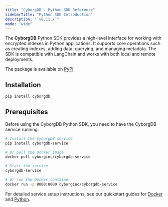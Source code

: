 ```yaml
---
title: "CyborgDB - Python SDK Reference"
sidebarTitle: "Python SDK Introduction"
description: "`v0.11.x`"
mode: "wide"
---
```


The **CyborgDB** Python SDK provides a high-level interface for working with encrypted indexes in Python applications. It supports core operations such as creating indexes, adding data, querying, and managing metadata. The SDK is compatible with LangChain and works with both local and remote deployments.

The package is available on [PyPI](https://pypi.org/project/cyborgdb/).

## Installation

```bash
pip install cyborgdb
```

## Prerequisites

Before using the CyborgDB Python SDK, you need to have the CyborgDB service running:

```bash
# Install the CyborgDB service
pip install cyborgdb-service

# Or pull the Docker image
docker pull cyborginc/cyborgdb-service

# Start the service
cyborgdb-service

# Or run the Docker container
docker run -p 8000:8000 cyborginc/cyborgdb-service
```

For detailed service setup instructions, see our quickstart guides for [Docker](../guides/intro/quickstart-docker) and [Python](../guides/intro/quickstart-python).

